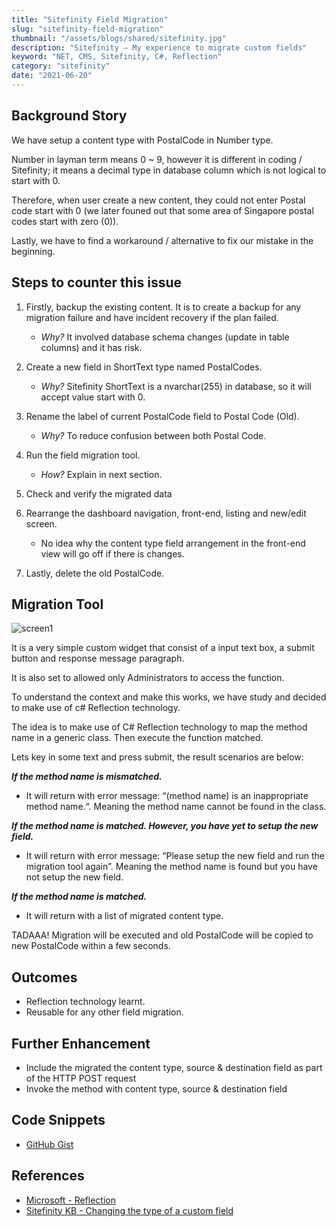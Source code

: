 ```yaml
---
title: "Sitefinity Field Migration"
slug: "sitefinity-field-migration"
thumbnail: "/assets/blogs/shared/sitefinity.jpg"
description: "Sitefinity – My experience to migrate custom fields"
keyword: "NET, CMS, Sitefinity, C#, Reflection"
category: "sitefinity"
date: "2021-06-20"
---
```


## Background Story

We have setup a content type with PostalCode in Number type.

Number in layman term means 0 ~ 9, however it is different in coding / Sitefinity; it means a decimal type in database column which is not logical to start with 0. 

Therefore, when user create a new content, they could not enter Postal code start with 0 (we later founed out that some area of Singapore postal codes start with zero (0)).

Lastly, we have to find a workaround / alternative to fix our mistake in the beginning.

## Steps to counter this issue

1. Firstly, backup the existing content. It is to create a backup for any migration failure and have incident recovery if the plan failed.

    - *Why?* It involved database schema changes (update in table columns) and it has risk.

2. Create a new field in ShortText type named PostalCodes.

    - *Why?* Sitefinity ShortText is a nvarchar(255) in database, so it will accept value start with 0.

3. Rename the label of current PostalCode field to Postal Code (Old).

    - *Why?* To reduce confusion between both Postal Code.

4. Run the field migration tool.

    - *How?* Explain in next section.

5. Check and verify the migrated data

6. Rearrange the dashboard navigation, front-end, listing and new/edit screen.

    - No idea why the content type field arrangement in the front-end view will go off if there is changes.

7. Lastly, delete the old PostalCode.

## Migration Tool

![screen1](/assets/blogs/sitefinity-field-migration/screen-1.png)

It is a very simple custom widget that consist of a input text box, a submit button and response message paragraph. 

It is also set to allowed only Administrators to access the function. 

To understand the context and make this works, we have study and decided to make use of c# Reflection technology. 

The idea is to make use of C# Reflection technology to map the method name in a generic class. Then execute the function matched.

Lets key in some text and press submit, the result scenarios are below:

<b>*If the method name is mismatched.*</b>

- It will return with error message: “(method name) is an inappropriate method name.“. Meaning the method name cannot be found in the class.


<b>*If the method name is matched. However, you have yet to setup the new field.*</b>

- It will return with error message: “Please setup the new field and run the migration tool again”. Meaning the method name is found but you have not setup the new field.


<b>*If the method name is matched.*</b>

- It will return with a list of migrated content type.

TADAAA! Migration will be executed and old PostalCode will be copied to new PostalCode within a few seconds.

## Outcomes

- Reflection technology learnt.
- Reusable for any other field migration.

## Further Enhancement

- Include the migrated the content type, source & destination field as part of the HTTP POST request
- Invoke the method with content type, source & destination field

## Code Snippets

- [GitHub Gist](https://gist.github.com/hawjeh/175610ad762f6d7e05bebc753fd9aced)

## References

- [Microsoft - Reflection](https://docs.microsoft.com/en-us/dotnet/csharp/programming-guide/concepts/reflection)
- [Sitefinity KB - Changing the type of a custom field](https://knowledgebase.progress.com/articles/Knowledge/changing-the-type-of-a-custom-field)